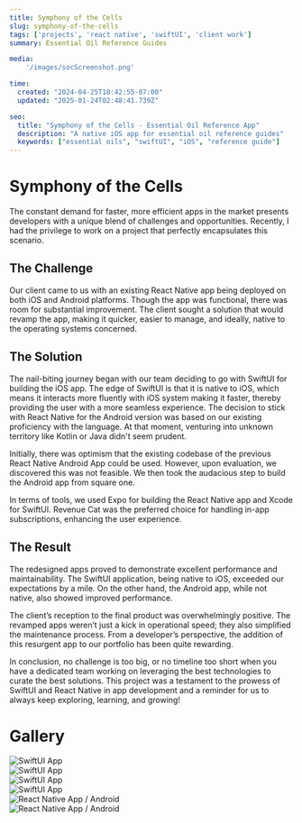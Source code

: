 ```yaml
---
title: Symphony of the Cells
slug: symphony-of-the-cells
tags: ['projects', 'react native', 'swiftUI', 'client work']
summary: Essential Oil Reference Guides

media: 
    '/images/socScreenshot.png'

time:
  created: "2024-04-25T18:42:55-07:00"
  updated: "2025-01-24T02:48:41.739Z"

seo:
  title: "Symphony of the Cells - Essential Oil Reference App"
  description: "A native iOS app for essential oil reference guides"
  keywords: ["essential oils", "swiftUI", "iOS", "reference guide"]
---
```


# Symphony of the Cells

The constant demand for faster, more efficient apps in the market presents developers with a unique blend of challenges and opportunities. Recently, I had the privilege to work on a project that perfectly encapsulates this scenario.

## The Challenge

Our client came to us with an existing React Native app being deployed on both iOS and Android platforms. Though the app was functional, there was room for substantial improvement. The client sought a solution that would revamp the app, making it quicker, easier to manage, and ideally, native to the operating systems concerned.

## The Solution

The nail-biting journey began with our team deciding to go with SwiftUI for building the iOS app. The edge of SwiftUI is that it is native to iOS, which means it interacts more fluently with iOS system making it faster, thereby providing the user with a more seamless experience. The decision to stick with React Native for the Android version was based on our existing proficiency with the language. At that moment, venturing into unknown territory like Kotlin or Java didn't seem prudent.

Initially, there was optimism that the existing codebase of the previous React Native Android App could be used. However, upon evaluation, we discovered this was not feasible. We then took the audacious step to build the Android app from square one.

In terms of tools, we used Expo for building the React Native app and Xcode for SwiftUI. Revenue Cat was the preferred choice for handling in-app subscriptions, enhancing the user experience.

## The Result

The redesigned apps proved to demonstrate excellent performance and maintainability. The SwiftUI application, being native to iOS, exceeded our expectations by a mile. On the other hand, the Android app, while not native, also showed improved performance.

The client’s reception to the final product was overwhelmingly positive. The revamped apps weren’t just a kick in operational speed; they also simplified the maintenance process. From a developer’s perspective, the addition of this resurgent app to our portfolio has been quite rewarding.

In conclusion, no challenge is too big, or no timeline too short when you have a dedicated team working on leveraging the best technologies to curate the best solutions. This project was a testament to the prowess of SwiftUI and React Native in app development and a reminder for us to always keep exploring, learning, and growing!

# Gallery

<div className="-mx-2 flex flex-wrap overflow-hidden xl:-mx-2">
  <div className="my-1 w-full overflow-hidden px-2 xl:my-1 xl:w-1/2 xl:px-2">
    <Image src="/images/soc/iphone1.png" alt="SwiftUI App" />
  </div>
  <div className="my-1 w-full overflow-hidden px-2 xl:my-1 xl:w-1/2 xl:px-2">
    <Image src="/images/soc/iphone2.png" alt="SwiftUI App" />
  </div>
  <div className="my-1 w-full overflow-hidden px-2 xl:my-1 xl:w-1/2 xl:px-2">
    <Image src="/images/soc/iphone3.png" alt="SwiftUI App" />
  </div>
  <div className="my-1 w-full overflow-hidden px-2 xl:my-1 xl:w-1/2 xl:px-2">
    <Image src="/images/soc/iphone4.png" alt="SwiftUI App" />
  </div>
  <div className="my-1 w-full overflow-hidden px-2 xl:my-1 xl:w-1/2 xl:px-2">
    <Image src="/images/soc/android1.png" alt="React Native App / Android" />
  </div>
  <div className="my-1 w-full overflow-hidden px-2 xl:my-1 xl:w-1/2 xl:px-2">
    <Image src="/images/soc/android2.png" alt="React Native App / Android" />
  </div>
</div>